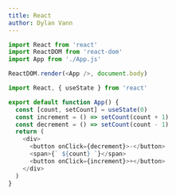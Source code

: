 ```yaml
---
title: React
author: Dylan Vann
---
```


<Playground>


```js filename=index.js main
import React from 'react'
import ReactDOM from 'react-dom'
import App from './App.js'

ReactDOM.render(<App />, document.body)
```

```js filename=App.js selected
import React, { useState } from 'react'

export default function App() {
  const [count, setCount] = useState(0)
  const increment = () => setCount(count + 1)
  const decrement = () => setCount(count - 1)
  return (
    <div>
      <button onClick={decrement}>-</button>
      <span>{` ${count} `}</span>
      <button onClick={increment}>+</button>
    </div>
  )
}
```

</Playground>

